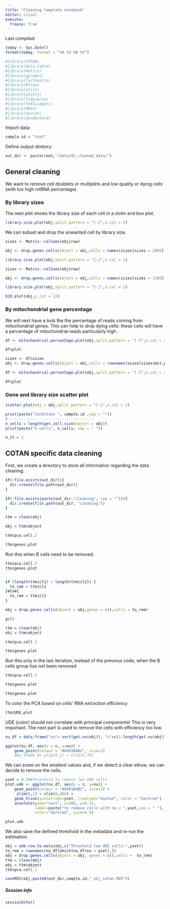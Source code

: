 ```yaml
---
title: "Cleaning tamplate notebook"
editor: visual
execute: 
  freeze: true
---
```


Last compiled

```r
today <- Sys.Date()
format(today, format = "%A %d %B %Y")
```

```r
#library(COTAN)
#library(data.table)
#library(Matrix)
#library(ggrepel)
#library(factoextra)
#library(Rtsne)
#library(utils)
#library(plotly)
#library(tidyverse)
#library(htmlwidgets)
#library(MASS)
#library(Seurat)
#library(dendextend)
```

Import data:

```r

sample.id = "test"

```

Define output diretory:

```r
out_dir <- paste(root,"/data/02_cleaned_data/")
```

## General cleaning

We want to remove cell doublets or multiplets and low quality or dying cells (with too high mtRNA percentage).

### By library sizes

The next plot shows the library size of each cell in a violin and box plot.

```r
library.size.plot(obj,split.pattern = "[-]",n.col = 2)
```

We can subset and drop the unwanted cell by library size.

```r
sizes <- Matrix::colSums(obj@raw)

obj <- drop.genes.cells(object = obj,cells = names(sizes[sizes > 2000]))

library.size.plot(obj,split.pattern = "[-]",n.col = 2)
```

```r
sizes <- Matrix::colSums(obj@raw)

obj <- drop.genes.cells(object = obj,cells = names(sizes[sizes > 1500]))

library.size.plot(obj,split.pattern = "[-]",n.col = 2)
```

```r
ECD.plot(obj,y_cut = 12)

```

### By mitochondrial gene percentage

We will next have a look the the percentage of reads coming from mitochondrial genes. This can help to drop dying cells: these cells will have a percentage of mitochondrial reads particularly high.

```r
df <- mitochondrial.percentage.plot(obj,split.pattern = "[-]",n.col = 2,gene.prefix = "^MT-")

df$plot
```

```r
sizes <- df$sizes
obj <- drop.genes.cells(object = obj,cells = rownames(sizes[sizes$mit.percentage > 3,]))

df <- mitochondrial.percentage.plot(obj,split.pattern = "[-]",n.col = 2,gene.prefix = "^MT-")

df$plot
```

### Gene and library size scatter plot

```r
scatter.plot(obj = obj,split.pattern = "[-]",n.col = 2)
```

```r
print(paste("Condition ", sample.id ,sep = ""))
#--------------------------------------
n_cells = length(get.cell.size(object = obj))
print(paste("n cells", n_cells, sep = " "))

n_it = 1
```

## COTAN specific data cleaning

First, we create a directory to store all information regarding the data cleaning.

```r
if(!file.exists(out_dir)){
  dir.create(file.path(out_dir))
}

if(!file.exists(paste(out_dir,"cleaning", sep = ""))){   
  dir.create(file.path(out_dir, "cleaning"))
}
```

```r
ttm = clean(obj)

obj = ttm$object

ttm$pca.cell.2
```

```r
ttm$genes.plot
```

Run this when B cells need to be removed.

```r

ttm$pca.cell.2
ttm$genes.plot


if (length(ttm$cl1) < length(ttm$cl2)) {
  to_rem = ttm$cl1
}else{
  to_rem = ttm$cl2
}

obj = drop.genes.cells(object = obj,genes = c(),cells = to_rem)

gc()

ttm = clean(obj)
obj = ttm$object

ttm$pca.cell.2

```

```r
ttm$genes.plot
```

Run this only in the last iteration, instead of the previous code, when the B cells group has not been removed

```r
ttm$pca.cell.2
```

```r
ttm$genes.plot
```

```r
ttm$genes.plot
```

To color the PCA based on cells' RNA extraction efficiency

```r
ttm$UDE.plot
```

UDE (color) should not correlate with principal components! This is very important. The next part is used to remove the cells with efficiency too low.

```r
nu_df = data.frame("nu"= sort(get.nu(obj)), "n"=c(1:length(get.nu(obj))))

ggplot(nu_df, aes(x = n, y=nu)) + 
    geom_point(colour = "#8491B4B2", size=1)
    #my_theme #+ ylim(0,1) + xlim(0,70)

```

We can zoom on the smallest values and, if we detect a clear elbow, we can decide to remove the cells.

```r
yset = 0.38#threshold to remove low UDE cells
plot.ude <- ggplot(nu_df, aes(x = n, y=nu)) + 
    geom_point(colour = "#8491B4B2", size=1) + 
     ylim(0,1) + xlim(0,400) +
    geom_hline(yintercept=yset, linetype="dashed", color = "darkred") +
    annotate(geom="text", x=200, y=0.25, 
             label=paste("to remove cells with nu < ",yset,sep = " "), 
             color="darkred", size=4.5)

plot.ude
```

We also save the defined threshold in the metadata and re-run the estimation

```r
obj = add.row.to.meta(obj,c("Threshold low UDE cells:",yset)) 
to_rem = rownames(nu_df[which(nu_df$nu < yset),])
obj = drop.genes.cells(object = obj, genes = c(),cells =  to_rem)
ttm = clean(obj)
obj = ttm$object
ttm$pca.cell.2
```

```r
saveRDS(obj,paste0(out_dir,sample.id,"_obj_cotan.RDS"))
```

##### Session info

```r
sessionInfo()
```
